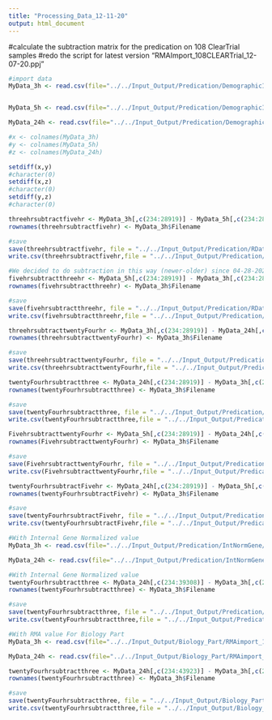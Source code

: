```yaml
---
title: "Processing_Data_12-11-20"
output: html_document
---
```


#calculate the subtraction matrix for the predication on 108 ClearTrial samples
#redo the script for latest version "RMAImport_108CLEARTrial_12-07-20.ppj"
```r
#import data
MyData_3h <- read.csv(file="../../Input_Output/Predication/DemographicInformation_RMAImport_DS-VS_36CLEARTrial_ExcludeLessThanOrEqualTo3_Exclude_x_atAnd_s_at_3hrForGE_12-30-20_SentToBodie_01-02-2021.txt", header=TRUE, sep="\t", stringsAsFactors = FALSE, check.names=FALSE) #36 28919


MyData_5h <- read.csv(file="../../Input_Output/Predication/DemographicInformation_RMAImport_DS-VS_36CLEARTrial_ExcludeLessThanOrEqualTo3_Exclude_x_atAnd_s_at_5hrForGE_12-30-20_SentToBodie_01-02-2021.txt", header=TRUE, sep="\t", stringsAsFactors = FALSE, check.names=FALSE) #36 28919

MyData_24h <- read.csv(file="../../Input_Output/Predication/DemographicInformation_RMAImport_DS-VS_36CLEARTrial_ExcludeLessThanOrEqualTo3_Exclude_x_atAnd_s_at_24hrForGE_12-30-20_SentToBodie_01-02-2021.txt", header=TRUE, sep="\t", stringsAsFactors = FALSE, check.names=FALSE) #36 28919

```

```r
#x <- colnames(MyData_3h)
#y <- colnames(MyData_5h)
#z <- colnames(MyData_24h)

setdiff(x,y)
#character(0)
setdiff(x,z)
#character(0)
setdiff(y,z)
#character(0)
```


```r
threehrsubtractfivehr <- MyData_3h[,c(234:28919)] - MyData_5h[,c(234:28919)] #36 28686
rownames(threehrsubtractfivehr) <- MyData_3h$Filename
```
```r
#save
save(threehrsubtractfivehr, file = "../../Input_Output/Predication/RData/3hrSubtract5hr_GE_01-04-2021.RData")
write.csv(threehrsubtractfivehr,file = "../../Input_Output/Predication/3hrSubtract5hr_GE_01-04-2021.csv", col.names = T, sep = "\t")
```

```r
#We decided to do subtraction in this way (newer-older) since 04-28-2021
fivehrsubtractthreehr <- MyData_5h[,c(234:28919)] - MyData_3h[,c(234:28919)] #36 28686
rownames(fivehrsubtractthreehr) <- MyData_3h$Filename
```

```r
#save
save(fivehrsubtractthreehr, file = "../../Input_Output/Predication/RData/5hrSubtract3hr_GE_04-28-2021.RData")
write.csv(fivehrsubtractthreehr,file = "../../Input_Output/Predication/5hrSubtract3hr_GE_04-28-2021.csv", col.names = T, sep = "\t")
```

```r
threehrsubtracttwentyFourhr <- MyData_3h[,c(234:28919)] - MyData_24h[,c(234:28919)] #36 28686
rownames(threehrsubtracttwentyFourhr) <- MyData_3h$Filename
```

```r
#save
save(threehrsubtracttwentyFourhr, file = "../../Input_Output/Predication/RData/3hrSubtract24hr_GE_01-04-2021.RData")
write.csv(threehrsubtracttwentyFourhr,file = "../../Input_Output/Predication/3hrSubtract24hr_GE_01-04-2021.csv", col.names = T, sep = "\t")
```

```r
twentyFourhrsubtractthree <- MyData_24h[,c(234:28919)] - MyData_3h[,c(234:28919)] #36 28686
rownames(twentyFourhrsubtractthree) <- MyData_3h$Filename
```

```r
#save
save(twentyFourhrsubtractthree, file = "../../Input_Output/Predication/RData/24hrSubtract3hr_GE_05-03-2021.RData")
write.csv(twentyFourhrsubtractthree,file = "../../Input_Output/Predication/24hrSubtract3hr_GE_05-03-2021.csv", col.names = T, sep = "\t")
```

```r
FivehrsubtracttwentyFourhr <- MyData_5h[,c(234:28919)] - MyData_24h[,c(234:28919)] #36 28686
rownames(FivehrsubtracttwentyFourhr) <- MyData_3h$Filename
```

```r
#save
save(FivehrsubtracttwentyFourhr, file = "../../Input_Output/Predication/RData/5hrSubtract24hr_GE_01-04-2021.RData")
write.csv(FivehrsubtracttwentyFourhr,file = "../../Input_Output/Predication/5hrSubtract24hr_GE_01-04-2021.csv", col.names = T, sep = "\t")
```

```r
twentyFourhrsubtractFivehr <- MyData_24h[,c(234:28919)] - MyData_5h[,c(234:28919)] #36 28686
rownames(twentyFourhrsubtractFivehr) <- MyData_3h$Filename
```

```r
#save
save(twentyFourhrsubtractFivehr, file = "../../Input_Output/Predication/RData/24hrSubtract5hr_GE_05-03-2021.RData")
write.csv(twentyFourhrsubtractFivehr,file = "../../Input_Output/Predication/24hrSubtract5hr_GE_05-03-2021.csv", col.names = T, sep = "\t")
```

```r
#With Internal Gene Normalized value
MyData_3h <- read.csv(file="../../Input_Output/Predication/IntNormGene/RMAimport36CLEARTrial_V4_GeoMeanOf38MostStableProbeset_DividedByGeoMeanOf38MostStableProbeset_11-30-20_Exclude_x_atAnd_s_at_Only3hGE_04-12-2021.csv", header=TRUE, sep=",", stringsAsFactors = FALSE, check.names=FALSE) #36 39308

MyData_24h <- read.csv(file="../../Input_Output/Predication/IntNormGene/RMAimport36CLEARTrial_V4_GeoMeanOf38MostStableProbeset_DividedByGeoMeanOf38MostStableProbeset_11-30-20_Exclude_x_atAnd_s_at_Only24hGE_04-02-2021.csv", header=TRUE, sep=",", stringsAsFactors = FALSE, check.names=FALSE) #36 39308
```

```r
#With Internal Gene Normalized value
twentyFourhrsubtractthree <- MyData_24h[,c(234:39308)] - MyData_3h[,c(234:39308)] #36 39075
rownames(twentyFourhrsubtractthree) <- MyData_3h$Filename
```

```r
#save
save(twentyFourhrsubtractthree, file = "../../Input_Output/Predication/RData/IntNormGene/24hrSubtract3hr_GE_05-04-2021.RData")
write.csv(twentyFourhrsubtractthree,file = "../../Input_Output/Predication/IntNormGene/24hrSubtract3hr_GE_05-04-2021.csv", col.names = T, sep = "\t")
```


```r
#With RMA value For Biology Part
MyData_3h <- read.csv(file="../../Input_Output/Biology_Part/RMAimport_108CLEARTrialAnd18SAVVYSamples_ExcludeLessThanOrEqualTo3_05-10-2021_3hrGE_05-11-2021.csv", header=TRUE, sep=",", stringsAsFactors = FALSE, check.names=FALSE) #36 43923

MyData_24h <- read.csv(file="../../Input_Output/Biology_Part/RMAimport_108CLEARTrialAnd18SAVVYSamples_ExcludeLessThanOrEqualTo3_05-10-2021_24hrGE_05-11-2021.csv", header=TRUE, sep=",", stringsAsFactors = FALSE, check.names=FALSE) #36 43923
```

```r
twentyFourhrsubtractthree <- MyData_24h[,c(234:43923)] - MyData_3h[,c(234:43923)] #36 43690
rownames(twentyFourhrsubtractthree) <- MyData_3h$Filename
```

```r
#save
save(twentyFourhrsubtractthree, file = "../../Input_Output/Biology_Part/RData/24hrSubtract3hr_GE_05-27-2021.RData")
write.csv(twentyFourhrsubtractthree,file = "../../Input_Output/Biology_Part/24hrSubtract3hr_GE_05-27-2021.csv", col.names = T, sep = "\t")
```